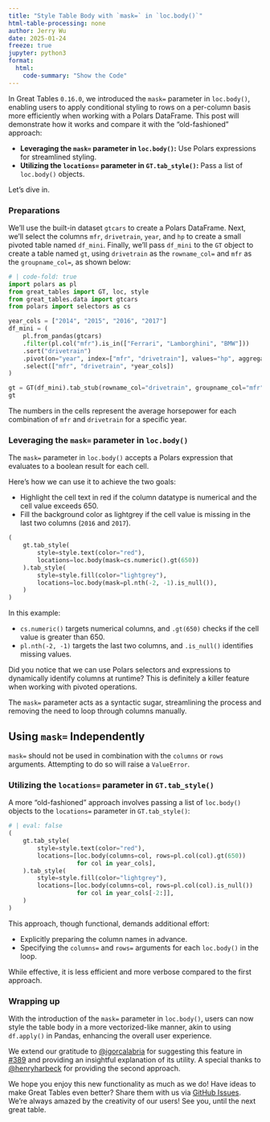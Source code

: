 ```yaml
---
title: "Style Table Body with `mask=` in `loc.body()`"
html-table-processing: none
author: Jerry Wu
date: 2025-01-24
freeze: true
jupyter: python3
format:
  html:
    code-summary: "Show the Code"
---
```


In Great Tables `0.16.0`, we introduced the `mask=` parameter in `loc.body()`, enabling users to apply conditional styling to rows on a per-column basis more efficiently when working with a Polars DataFrame. This post will demonstrate how it works and compare it with the "old-fashioned" approach:

* **Leveraging the `mask=` parameter in `loc.body()`:** Use Polars expressions for streamlined styling.
* **Utilizing the `locations=` parameter in `GT.tab_style()`:** Pass a list of `loc.body()` objects.

Let’s dive in.

### Preparations
We'll use the built-in dataset `gtcars` to create a Polars DataFrame. Next, we'll select the columns `mfr`, `drivetrain`, `year`, and `hp` to create a small pivoted table named `df_mini`. Finally, we'll pass `df_mini` to the `GT` object to create a table named `gt`, using `drivetrain` as the `rowname_col=` and `mfr` as the `groupname_col=`, as shown below:
```python
# | code-fold: true
import polars as pl
from great_tables import GT, loc, style
from great_tables.data import gtcars
from polars import selectors as cs

year_cols = ["2014", "2015", "2016", "2017"]
df_mini = (
    pl.from_pandas(gtcars)
    .filter(pl.col("mfr").is_in(["Ferrari", "Lamborghini", "BMW"]))
    .sort("drivetrain")
    .pivot(on="year", index=["mfr", "drivetrain"], values="hp", aggregate_function="mean")
    .select(["mfr", "drivetrain", *year_cols])
)

gt = GT(df_mini).tab_stub(rowname_col="drivetrain", groupname_col="mfr").opt_stylize(color="cyan")
gt
```

The numbers in the cells represent the average horsepower for each combination of `mfr` and `drivetrain` for a specific year.

### Leveraging the `mask=` parameter in `loc.body()`
The `mask=` parameter in `loc.body()` accepts a Polars expression that evaluates to a boolean result for each cell.

Here’s how we can use it to achieve the two goals:

* Highlight the cell text in red if the column datatype is numerical and the cell value exceeds 650.
* Fill the background color as lightgrey if the cell value is missing in the last two columns (`2016` and `2017`).

```python
(
    gt.tab_style(
        style=style.text(color="red"),
        locations=loc.body(mask=cs.numeric().gt(650))
    ).tab_style(
        style=style.fill(color="lightgrey"),
        locations=loc.body(mask=pl.nth(-2, -1).is_null()),
    )
)
```

In this example:

* `cs.numeric()` targets numerical columns, and `.gt(650)` checks if the cell value is greater than 650.
* `pl.nth(-2, -1)` targets the last two columns, and `.is_null()` identifies missing values.

Did you notice that we can use Polars selectors and expressions to dynamically identify columns at runtime? This is definitely a killer feature when working with pivoted operations.

The `mask=` parameter acts as a syntactic sugar, streamlining the process and removing the need to loop through columns manually.

::: {.callout-warning collapse="false"}
## Using `mask=` Independently
`mask=` should not be used in combination with the `columns` or `rows` arguments. Attempting to do so will raise a `ValueError`.
:::

### Utilizing the `locations=` parameter in `GT.tab_style()`
A more "old-fashioned" approach involves passing a list of `loc.body()` objects to the `locations=` parameter in `GT.tab_style()`:
```python
# | eval: false
(
    gt.tab_style(
        style=style.text(color="red"),
        locations=[loc.body(columns=col, rows=pl.col(col).gt(650))
                   for col in year_cols],
    ).tab_style(
        style=style.fill(color="lightgrey"),
        locations=[loc.body(columns=col, rows=pl.col(col).is_null())
                   for col in year_cols[-2:]],
    )
)
```

This approach, though functional, demands additional effort:

* Explicitly preparing the column names in advance.
* Specifying the `columns=` and `rows=` arguments for each `loc.body()` in the loop.

While effective, it is less efficient and more verbose compared to the first approach.

### Wrapping up
With the introduction of the `mask=` parameter in `loc.body()`, users can now style the table body in a more vectorized-like manner, akin to using `df.apply()` in Pandas, enhancing the overall user experience.

We extend our gratitude to [@igorcalabria](https://github.com/igorcalabria) for suggesting this feature in [#389](https://github.com/posit-dev/great-tables/issues/389) and providing an insightful explanation of its utility. A special thanks to [@henryharbeck](https://github.com/henryharbeck) for providing the second approach.

We hope you enjoy this new functionality as much as we do! Have ideas to make Great Tables even better? Share them with us via [GitHub Issues](https://github.com/posit-dev/great-tables/issues). We're always amazed by the creativity of our users! See you, until the next great table.
